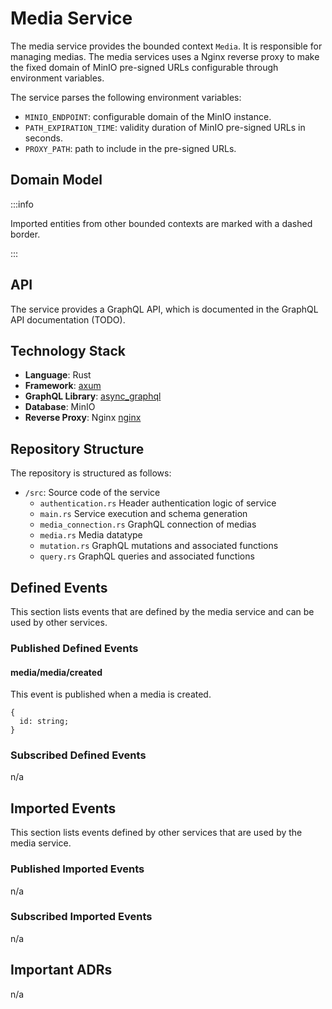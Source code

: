 
# Media Service

The media service provides the bounded context `Media`.
It is responsible for managing medias.
The media services uses a Nginx reverse proxy to make the fixed domain of MinIO pre-signed URLs configurable through environment variables.

The service parses the following environment variables:

- `MINIO_ENDPOINT`: configurable domain of the MinIO instance.
- `PATH_EXPIRATION_TIME`: validity duration of MinIO pre-signed URLs in seconds.
- `PROXY_PATH`: path to include in the pre-signed URLs.

## Domain Model

<CustomImage path="/renderedDiagrams/mediaDomainModel" width="216.50013771199997" height="93.5" />

:::info

Imported entities from other bounded contexts are marked with a dashed border.

:::

## API

The service provides a GraphQL API, which is documented in the GraphQL API documentation (TODO).

## Technology Stack

- **Language**: Rust
- **Framework**: [axum](https://docs.rs/axum/latest/axum/)
- **GraphQL Library**: [async_graphql](https://docs.rs/async-graphql/latest/async_graphql/)
- **Database**: MinIO
- **Reverse Proxy**: Nginx [nginx](https://nginx.org/en/)

## Repository Structure

The repository is structured as follows:

<div className="repository-structure">

- `/src`: Source code of the service
  - `authentication.rs` Header authentication logic of service
  - `main.rs` Service execution and schema generation
  - `media_connection.rs` GraphQL connection of medias
  - `media.rs` Media datatype
  - `mutation.rs` GraphQL mutations and associated functions
  - `query.rs` GraphQL queries and associated functions

</div>

## Defined Events

This section lists events that are defined by the media service and can be used by other services.

### Published Defined Events

#### media/media/created

This event is published when a media is created.

```tsx
{
  id: string;
}
```

### Subscribed Defined Events

n/a

## Imported Events

This section lists events defined by other services that are used by the media service.

### Published Imported Events

n/a

### Subscribed Imported Events

n/a

## Important ADRs

n/a
